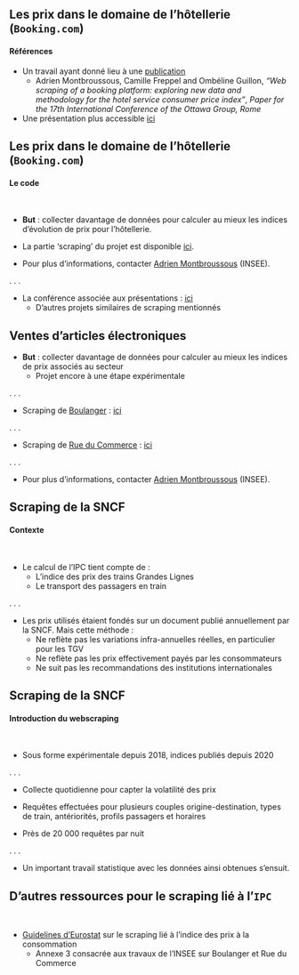 ## Les prix dans le domaine de l'hôtellerie (`Booking.com`)

#### Références

- Un travail ayant donné lieu à une [publication](https://www.ottawagroup.org/Ottawa/ottawagroup.nsf/4a256353001af3ed4b2562bb00121564/90eefd961765454eca25886a00042203/$FILE/Web%20scraping%20of%20booking.com_Paper.pdf)
    + Adrien [Montbroussous]{.blue2}, Camille [Freppel]{.blue2} and Ombéline [Guillon]{.blue2}, *"Web scraping of a booking platform: exploring new data and methodology for the hotel service consumer price index"*, _Paper for the 17th International Conference of the Ottawa Group, Rome_

- Une présentation plus accessible [ici](http://www.jms-insee.fr/2022/S14_1_PPT_MONTBROUSSOUS_JMS2022.pdf)


## Les prix dans le domaine de l'hôtellerie (`Booking.com`)

#### Le code

<br>

- [__But__]{.blue2} : collecter davantage de données pour calculer au mieux les indices d'évolution de prix pour l'hôtellerie.

- La partie 'scraping' du projet est disponible [ici](https://git.lab.sspcloud.fr/methodo-ipc/webscraping-hotel).

- Pour plus d'informations, contacter [Adrien Montbroussous](mailto:adrien.montbroussous@insee.fr) (INSEE).

. . .

- La conférence associée aux présentations : [ici](https://www.ottawagroup.org/ottawa/ottawagroup.nsf/4a256353001af3ed4b2562bb00121564/c7e600e0bec85d82ca25888400059a93?OpenDocument#Meeting%2017%20Rome)
    + D'autres projets similaires de scraping mentionnés


## Ventes d'articles électroniques

- [__But__]{.blue2} : collecter davantage de données pour calculer au mieux les indices de prix associés au secteur
    + Projet encore à une étape expérimentale

. . .

- Scraping de [Boulanger](https://www.boulanger.com/) : [ici](https://git.lab.sspcloud.fr/methodo-ipc/webscraping-biens-electroniques/-/tree/master/boulanger)

. . .

- Scraping de [Rue du Commerce](https://www.rueducommerce.fr/) : [ici](https://git.lab.sspcloud.fr/methodo-ipc/webscraping-biens-electroniques/-/tree/master/rue-du-commerce)

. . .

- Pour plus d'informations, contacter [Adrien Montbroussous](mailto:adrien.montbroussous@insee.fr) (INSEE).


## Scraping de la SNCF {.smaller}

#### Contexte

<br>

- Le calcul de l'IPC tient compte de :
    + L’indice des prix des trains Grandes Lignes
    + Le transport des passagers en train

. . .

- Les prix utilisés étaient fondés sur un document publié annuellement par la SNCF. Mais cette méthode :
    + Ne reflète pas les variations infra-annuelles réelles, en particulier pour les TGV
    + Ne reflète pas les prix effectivement payés par les consommateurs
    + Ne suit pas les recommandations des institutions internationales


## Scraping de la SNCF {.smaller}

#### Introduction du webscraping

<br>

- Sous forme expérimentale depuis 2018, indices publiés depuis 2020

. . .

- Collecte quotidienne pour capter la volatilité des prix

- Requêtes effectuées pour plusieurs couples origine-destination, types de train, antériorités, profils passagers et horaires

- Près de 20 000 requêtes par nuit

. . .

- Un important travail statistique avec les données ainsi obtenues s'ensuit.


## D'autres ressources pour le scraping lié à l'`IPC`

<br>

- [Guidelines d'Eurostat](https://ec.europa.eu/eurostat/documents/272892/12032198/Guidelines-web-scraping-HICP-11-2020.pdf/) sur le scraping lié à l'indice des prix à la consommation
    + Annexe 3 consacrée aux travaux de l'INSEE sur Boulanger et Rue du Commerce
